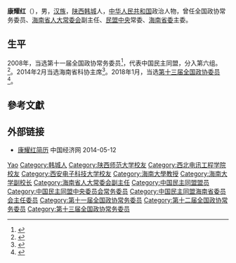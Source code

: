 '''康耀红'''（{{bd|1963年|5月||catIdx=Kang康}}），男，[[汉族|汉族]]，[[陕西|陕西]][[韩城|韩城]]人，[[中华人民共和国|中华人民共和国]]政治人物，曾任全国政协常务委员、[[海南省人大常委会|海南省人大常委会]]副主任、[[民盟中央|民盟中央]]常委、[[中国民主同盟海南省委员会|海南省委]]主委。

== 生平 ==
2008年，当选第十一届全国政协常务委员<ref>{{cite news|title=第十一届全国政协委员名单|url=http://www.indaa.com.cn/zt/2009qglh/zxzs/200903/t20090303_127573.html|accessdate=2013-04-09|newspaper=新华社北京1月25日电 中国人民政治协商会议第十一届全国委员会委员名单(共2237人，2008年1月25日政协第十届全国委员会常务委员会第二十次会议通过)|date=2008年1月25日|deadurl=yes|archiveurl=https://web.archive.org/web/20130928014403/http://www.indaa.com.cn/zt/2009qglh/zxzs/200903/t20090303_127573.html|archivedate=2013年9月28日|df=}}</ref>，代表中国民主同盟，分入第六组。<ref>{{cite news|title=全国政协信息-康耀红|url=http://www.cppcc.gov.cn/CMS/wylibary/showJcwyxtInfoWylibary.action?tabJcwyxt.guid=11W0002090&wytype=wjwy|accessdate=2013-04-11|newspaper=全国政协委员会|archive-date=2018-01-27|archive-url=https://web.archive.org/web/20180127083812/http://www.cppcc.gov.cn/CMS/wylibary/showJcwyxtInfoWylibary.action?tabJcwyxt.guid=11W0002090&wytype=wjwy}}</ref>。2014年2月当选海南省科协主席<ref>{{cite web|accessdate=2014-06-12|url=http://district.ce.cn/newarea/sddy/201402/26/t20140226_2375157.shtml|title=康耀红当选海南省科协主席|publisher=中国经济网|archive-date=2018-01-27|archive-url=https://web.archive.org/web/20180127004557/http://district.ce.cn/newarea/sddy/201402/26/t20140226_2375157.shtml}}</ref>。2018年1月，当选[[中国人民政治协商会议第十三届全国委员会委员名单|第十三届全国政协委员]]<ref>{{Cite web|url=http://sports.163.com/18/0126/06/D92BRKK400051C89.html|title=中国人民政治协商会议第十三届全国委员会委员名单|accessdate=2018-01-26|last=|work=网易|archive-url=https://web.archive.org/web/20180127143232/http://sports.163.com/18/0126/06/D92BRKK400051C89.html|archive-date=2018-01-27|dead-url=yes}}</ref>。

== 參考文獻 ==
{{reflist}}

== 外部链接 ==
* [http://district.ce.cn/newarea/sddy/201302/01/t20130201_24086570_4.shtml 康耀红简历] {{Wayback|url=http://district.ce.cn/newarea/sddy/201302/01/t20130201_24086570_4.shtml |date=20130430020322 }} 中国经济网 2014-05-12

{{海南省领导人}}
{{Navboxes 
| title  = 康耀红在[[中国民主同盟|中国民主同盟]]的职务
| list1  =
{{中国民主同盟第十届中央委员会}}
{{中国民主同盟第十一届中央委员会}}
{{中国民主同盟第十二届中央委员会}}
}}

{{Authority control}}
{{DEFAULTSORT:Kang康}}
[[Category:康姓|Yao]]
[[Category:韩城人|Category:韩城人]]
[[Category:陕西师范大学校友|Category:陕西师范大学校友]]
[[Category:西北电讯工程学院校友|Category:西北电讯工程学院校友]]
[[Category:西安电子科技大学校友|Category:西安电子科技大学校友]]
[[Category:海南大學教授|Category:海南大學教授]]
[[Category:海南大学副校长|Category:海南大学副校长]]
[[Category:海南省人大常委会副主任|Category:海南省人大常委会副主任]]
[[Category:中国民主同盟盟员|Category:中国民主同盟盟员]]
[[Category:中国民主同盟中央委员会常务委员|Category:中国民主同盟中央委员会常务委员]]
[[Category:中国民主同盟海南省委员会主任委员|Category:中国民主同盟海南省委员会主任委员]]
[[Category:第十一届全国政协常务委员|Category:第十一届全国政协常务委员]]
[[Category:第十二届全国政协常务委员|Category:第十二届全国政协常务委员]]
[[Category:第十三届全国政协常务委员|Category:第十三届全国政协常务委员]]